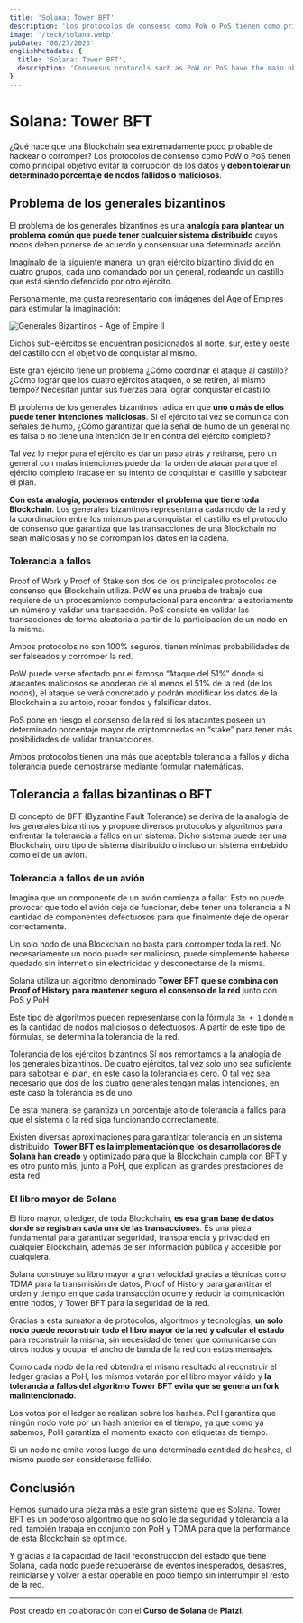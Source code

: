 ```yaml
---
title: 'Solana: Tower BFT'
description: 'Los protocolos de consenso como PoW o PoS tienen como principal objetivo evitar la corrupción de los datos y deben tolerar un determinado porcentaje de nodos fallidos o maliciosos.'
image: '/tech/solana.webp'
pubDate: '08/27/2023'
englishMetadata: {
  title: 'Solana: Tower BFT',
  description: 'Consensus protocols such as PoW or PoS have the main objective of avoiding data corruption and must tolerate a certain percentage of failed or malicious nodes.'
}
---
```


# Solana: Tower BFT

¿Qué hace que una Blockchain sea extremadamente poco probable de hackear o corromper? Los protocolos de consenso como PoW o PoS tienen como principal objetivo evitar la corrupción de los datos y **deben tolerar un determinado porcentaje de nodos fallidos o maliciosos**.

## Problema de los generales bizantinos

El problema de los generales bizantinos es una **analogía para plantear un problema común que puede tener cualquier sistema distribuido** cuyos nodos deben ponerse de acuerdo y consensuar una determinada acción.

Imagínalo de la siguiente manera: un gran ejército bizantino dividido en cuatro grupos, cada uno comandado por un general, rodeando un castillo que está siendo defendido por otro ejército.

Personalmente, me gusta representarlo con imágenes del Age of Empires para estimular la imaginación:

![Generales Bizantinos - Age of Empire II](/images/solana-generales-bizantinos.png)

Dichos sub-ejércitos se encuentran posicionados al norte, sur, este y oeste del castillo con el objetivo de conquistar al mismo.

Este gran ejército tiene un problema ¿Cómo coordinar el ataque al castillo? ¿Cómo lograr que los cuatro ejércitos ataquen, o se retiren, al mismo tiempo? Necesitan juntar sus fuerzas para lograr conquistar el castillo.

El problema de los generales bizantinos radica en que **uno o más de ellos puede tener intenciones maliciosas**. Si el ejército tal vez se comunica con señales de humo, ¿Cómo garantizar que la señal de humo de un general no es falsa o no tiene una intención de ir en contra del ejército completo?

Tal vez lo mejor para el ejército es dar un paso atrás y retirarse, pero un general con malas intenciones puede dar la orden de atacar para que el ejército completo fracase en su intento de conquistar el castillo y sabotear el plan.

**Con esta analogía, podemos entender el problema que tiene toda Blockchain**. Los generales bizantinos representan a cada nodo de la red y la coordinación entre los mismos para conquistar el castillo es el protocolo de consenso que garantiza que las transacciones de una Blockchain no sean maliciosas y no se corrompan los datos en la cadena.

### Tolerancia a fallos

Proof of Work y Proof of Stake son dos de los principales protocolos de consenso que Blockchain utiliza. PoW es una prueba de trabajo que requiere de un procesamiento computacional para encontrar aleatoriamente un número y validar una transacción. PoS consiste en validar las transacciones de forma aleatoria a partir de la participación de un nodo en la misma.

Ambos protocolos no son 100% seguros, tienen mínimas probabilidades de ser falseados y corromper la red.

PoW puede verse afectado por el famoso “Ataque del 51%” donde si atacantes maliciosos se apoderan de al menos el 51% de la red (de los nodos), el ataque se verá concretado y podrán modificar los datos de la Blockchain a su antojo, robar fondos y falsificar datos.

PoS pone en riesgo el consenso de la red si los atacantes poseen un determinado porcentaje mayor de criptomonedas en “stake” para tener más posibilidades de validar transacciones.

Ambos protocolos tienen una más que aceptable tolerancia a fallos y dicha tolerancia puede demostrarse mediante formular matemáticas.

## Tolerancia a fallas bizantinas o BFT

El concepto de BFT (Byzantine Fault Tolerance) se deriva de la analogía de los generales bizantinos y propone diversos protocolos y algoritmos para enfrentar la tolerancia a fallos en un sistema. Dicho sistema puede ser una Blockchain, otro tipo de sistema distribuido o incluso un sistema embebido como el de un avión.

### Tolerancia a fallos de un avión
Imagina que un componente de un avión comienza a fallar. Esto no puede provocar que todo el avión deje de funcionar, debe tener una tolerancia a N cantidad de componentes defectuosos para que finalmente deje de operar correctamente.

Un solo nodo de una Blockchain no basta para corromper toda la red. No necesariamente un nodo puede ser malicioso, puede simplemente haberse quedado sin internet o sin electricidad y desconectarse de la misma.

Solana utiliza un algoritmo denominado **Tower BFT que se combina con Proof of History para mantener seguro el consenso de la red** junto con PoS y PoH.

Este tipo de algoritmos pueden representarse con la fórmula `3m + 1` donde `m` es la cantidad de nodos maliciosos o defectuosos. A partir de este tipo de fórmulas, se determina la tolerancia de la red.

Tolerancia de los ejércitos bizantinos
Sí nos remontamos a la analogía de los generales bizantinos. De cuatro ejércitos, tal vez solo uno sea suficiente para sabotear el plan, en este caso la tolerancia es cero. O tal vez sea necesario que dos de los cuatro generales tengan malas intenciones, en este caso la tolerancia es de uno.

De esta manera, se garantiza un porcentaje alto de tolerancia a fallos para que el sistema o la red siga funcionando correctamente.

Existen diversas aproximaciones para garantizar tolerancia en un sistema distribuido. **Tower BFT es la implementación que los desarrolladores de Solana han creado** y optimizado para que la Blockchain cumpla con BFT y es otro punto más, junto a PoH, que explican las grandes prestaciones de esta red.

### El libro mayor de Solana

El libro mayor, o ledger, de toda Blockchain, **es esa gran base de datos donde se registran cada una de las transacciones**. Es una pieza fundamental para garantizar seguridad, transparencia y privacidad en cualquier Blockchain, además de ser información pública y accesible por cualquiera.

Solana construye su libro mayor a gran velocidad gracias a técnicas como TDMA para la transmisión de datos, Proof of History para garantizar el orden y tiempo en que cada transacción ocurre y reducir la comunicación entre nodos, y Tower BFT para la seguridad de la red.

Gracias a esta sumatoria de protocolos, algoritmos y tecnologías, **un solo nodo puede reconstruir todo el libro mayor de la red y calcular el estado** para reconstruir la misma, sin necesidad de tener que comunicarse con otros nodos y ocupar el ancho de banda de la red con estos mensajes.

Como cada nodo de la red obtendrá el mismo resultado al reconstruir el ledger gracias a PoH, los mismos votarán por el libro mayor válido y **la tolerancia a fallos del algoritmo Tower BFT evita que se genera un fork malintencionado**.

Los votos por el ledger se realizan sobre los hashes. PoH garantiza que ningún nodo vote por un hash anterior en el tiempo, ya que como ya sabemos, PoH garantiza el momento exacto con etiquetas de tiempo.

Si un nodo no emite votos luego de una determinada cantidad de hashes, el mismo puede ser considerarse fallido.

## Conclusión

Hemos sumado una pieza más a este gran sistema que es Solana. Tower BFT es un poderoso algoritmo que no solo le da seguridad y tolerancia a la red, también trabaja en conjunto con PoH y TDMA para que la performance de esta Blockchain se optimice.

Y gracias a la capacidad de fácil reconstrucción del estado que tiene Solana, cada nodo puede recuperarse de eventos inesperados, desastres, reiniciarse y volver a estar operable en poco tiempo sin interrumpir el resto de la red.

---
Post creado en colaboración con el **Curso de Solana** de **Platzi**.
